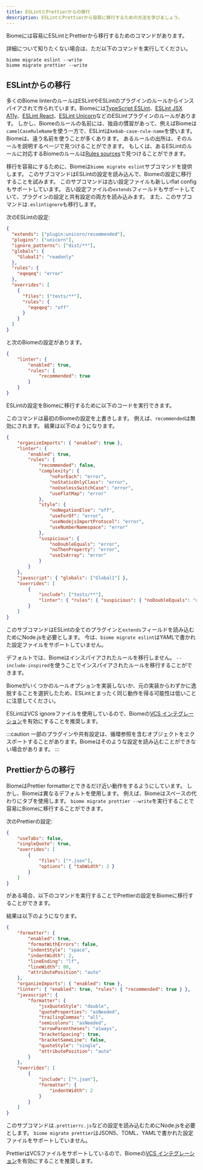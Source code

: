 ```yaml
---
title: ESLintとPrettierからの移行
description: ESLintとPrettierから容易に移行するための方法を学びましょう。
---
```



Biomeには容易にESLintとPrettierから移行するためのコマンドがあります。

詳細について知りたくない場合は、ただ以下のコマンドを実行してください。

```shell
biome migrate eslint --write
biome migrate prettier --write
```

## ESLintからの移行

多くのBiome linterのルールはESLintやESLintのプラグインのルールからインスパイアされて作られています。Biomeには[TypeScript ESLint](https://typescript-eslint.io/)、[ESLint JSX A11y](https://github.com/jsx-eslint/eslint-plugin-jsx-a11y)、[ESLint React](https://github.com/jsx-eslint/eslint-plugin-react)、[ESLint Unicorn](https://github.com/sindresorhus/eslint-plugin-unicorn)などのESLintプラグインのルールがあります。
しかし、Biomeのルールの名前には、独自の慣習があって、例えばBiomeは`camelCaseRuleName`を使う一方で、ESLintは`kebab-case-rule-name`を使います。
Biomeは、違う名前を使うことが多くあります。
あるルールの出所は、そのルールを説明するページで見つけることができます。
もしくは、あるESLintのルールに対応するBiomeのルールは[Rules sources](/ja/linter/rules-sources/)で見つけることができます。

移行を容易にするために、Biomeは`biome migrate eslint`サブコマンドを提供します。
このサブコマンドはESLintの設定を読み込んで、Biomeの設定に移行することを試みます。
このサブコマンドは古い設定ファイルも新しいflat configもサポートしています。
古い設定ファイルの`extends`フィールドもサポートしていて、プラグインの設定と共有設定の両方を読み込みます。
また、このサブコマンドは`.eslintignore`も移行します。

次のESLintの設定:

```json title=".eslintrc.json"
{
  "extends": ["plugin:unicorn/recommended"],
  "plugins": ["unicorn"],
  "ignore_patterns": ["dist/**"],
  "globals": {
    "Global1": "readonly"
  },
  "rules": {
    "eqeqeq": "error"
  },
  "overrides": [
    {
      "files": ["tests/**"],
      "rules": {
        "eqeqeq": "off"
      }
    }
  ]
}
```
と次のBiomeの設定があります。

```json title="biome.json"
{
	"linter": {
		"enabled": true,
		"rules": {
			"recommended": true
		}
	}
}
```

ESLintの設定をBiomeに移行するために以下のコードを実行できます。

<PackageManagerBiomeCommand command="migrate eslint --write"/>

このコマンドは最初のBiomeの設定を上書きします。
例えば、`recommended`は無効にされます。
結果は以下のようになります。

```json title="biome.json"
{
	"organizeImports": { "enabled": true },
	"linter": {
		"enabled": true,
		"rules": {
			"recommended": false,
			"complexity": {
				"noForEach": "error",
				"noStaticOnlyClass": "error",
				"noUselessSwitchCase": "error",
				"useFlatMap": "error"
			},
			"style": {
				"noNegationElse": "off",
				"useForOf": "error",
				"useNodejsImportProtocol": "error",
				"useNumberNamespace": "error"
			},
			"suspicious": {
				"noDoubleEquals": "error",
				"noThenProperty": "error",
				"useIsArray": "error"
			}
		}
	},
	"javascript": { "globals": ["Global1"] },
	"overrides": [
		{
			"include": ["tests/**"],
			"linter": { "rules": { "suspicious": { "noDoubleEquals": "off" } } }
		}
	]
}
```

このサブコマンドはESLintの全てのプラグインと`extends`フィールドを読み込むためにNode.jsを必要とします。
今は、`biome migrate eslint`はYAMLで書かれた設定ファイルをサポートしていません。

デフォルトでは、Biomeはインスパイアされたルールを移行しません。
`--include-inspired`を使うことでインスパイアされたルールを移行することができます。

<PackageManagerBiomeCommand command="migrate eslint --write --include-inspired"/>

Biomeがいくつかのルールオプションを実装しないか、元の実装からわずかに逸脱することを選択したため、ESLintとまったく同じ動作を得る可能性は低いことに注意してください。

ESLintはVCS ignoreファイルを使用しているので、Biomeの[VCS インテグレーション](/ja/guides/integrate-in-vcs/)を有効にすることを推奨します。

:::caution
一部のプラグインや共有設定は、循環参照を含むオブジェクトをエクスポートすることがあります。Biomeはそのような設定を読み込むことができない場合があります。
:::

## Prettierからの移行

BiomeはPrettier formatterとできるだけ近い動作をするようにしています。
しかし、Biomeは異なるデフォルトを使用します。
例えば、Biomeはスペースの代わりにタブを使用します。
`biome migrate prettier --write`を実行することで容易にBiomeに移行することができます。

次のPrettierの設定:

```json title=".prettierrc.json"
{
	"useTabs": false,
	"singleQuote": true,
	"overrides": [
		{
      		"files": ["*.json"],
      		"options": { "tabWidth": 2 }
    	}
	]
}
```
がある場合、以下のコマンドを実行することでPrettierの設定をBiomeに移行することができます。

<PackageManagerBiomeCommand command="migrate prettier --write"/>

結果は以下のようになります。

```json title="biome.json"
{
	"formatter": {
		"enabled": true,
		"formatWithErrors": false,
		"indentStyle": "space",
		"indentWidth": 2,
		"lineEnding": "lf",
		"lineWidth": 80,
		"attributePosition": "auto"
	},
	"organizeImports": { "enabled": true },
	"linter": { "enabled": true, "rules": { "recommended": true } },
	"javascript": {
		"formatter": {
			"jsxQuoteStyle": "double",
			"quoteProperties": "asNeeded",
			"trailingCommas": "all",
			"semicolons": "asNeeded",
			"arrowParentheses": "always",
			"bracketSpacing": true,
			"bracketSameLine": false,
			"quoteStyle": "single",
			"attributePosition": "auto"
		}
	},
	"overrides": [
		{
			"include": ["*.json"],
			"formatter": {
				"indentWidth": 2
			}
		}
	]
}
```

このサブコマンドは`.prettierrc.js`などの設定を読み込むためにNode.jsを必要とします。
`biome migrate prettier`はJSON5、TOML、YAMLで書かれた設定ファイルをサポートしていません。


PrettierはVCSファイルをサポートしているので、Biomeの[VCS インテグレーション](/ja/guides/integrate-in-vcs)を有効にすることを推奨します。
